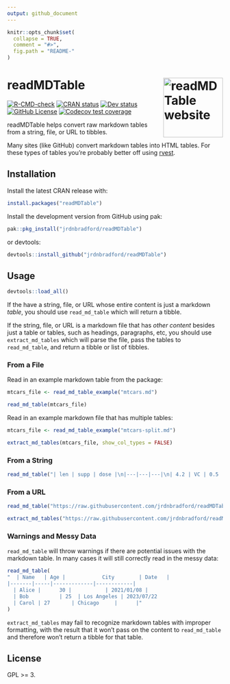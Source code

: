 ```yaml
---
output: github_document
---
```


```r
knitr::opts_chunk$set(
  collapse = TRUE,
  comment = "#>",
  fig.path = "README-"
)
```

# readMDTable <a href="https://jrdnbradford.github.io/readMDTable/"><img src="man/figures/logo.png" align="right" height="139" alt="readMDTable website" /></a>

<!-- badges: start -->
[![R-CMD-check](https://github.com/jrdnbradford/readMDTable/actions/workflows/R-CMD-check.yaml/badge.svg)](https://github.com/jrdnbradford/readMDTable/actions/workflows/R-CMD-check.yaml)
[![CRAN status](https://www.r-pkg.org/badges/version/readMDTable)](https://CRAN.R-project.org/package=readMDTable)
[![Dev status](https://img.shields.io/github/r-package/v/jrdnbradford/readMDTable/main?label=Dev%20Version&logo=github&labelColor=3e474f&logoColor=959da5)](https://github.com/jrdnbradford/readMDTable)
[![GitHub License](https://img.shields.io/github/license/jrdnbradford/readMDTable?logo=GNU&label=License)](https://www.gnu.org/licenses/gpl-3.0)
[![Codecov test coverage](https://codecov.io/gh/jrdnbradford/readMDTable/graph/badge.svg)](https://app.codecov.io/gh/jrdnbradford/readMDTable)
<!-- badges: end -->

readMDTable helps convert raw markdown tables from a string, file, or URL to tibbles. 

Many sites (like GitHub) convert markdown tables into HTML tables. For these types of tables you're probably better off using [rvest](https://rvest.tidyverse.org/).

## Installation

Install the latest CRAN release with:
```r
install.packages("readMDTable")
```

Install the development version from GitHub using pak:
```r
pak::pkg_install("jrdnbradford/readMDTable")
```

or devtools:
```r
devtools::install_github("jrdnbradford/readMDTable")
```

## Usage
```r
devtools::load_all()
```

If the have a string, file, or URL whose entire content is just a markdown *table*, you should use `read_md_table` which will return a tibble. 

If the string, file, or URL is a markdown file that has *other content* besides just a table or tables, such as headings, paragraphs, etc, you should use `extract_md_tables` which will parse the file, pass the tables to `read_md_table`, and return a tibble or list of tibbles.

### From a File
Read in an example markdown table from the package:
```r
mtcars_file <- read_md_table_example("mtcars.md")

read_md_table(mtcars_file)
```

Read in an example markdown file that has multiple tables:
```r
mtcars_file <- read_md_table_example("mtcars-split.md")

extract_md_tables(mtcars_file, show_col_types = FALSE)
```

### From a String
```r
read_md_table("| len | supp | dose |\n|---|---|---|\n| 4.2 | VC | 0.5 |")
```

### From a URL
```r
read_md_table("https://raw.githubusercontent.com/jrdnbradford/readMDTable/main/inst/extdata/iris.md")
```
```r
extract_md_tables("https://raw.githubusercontent.com/jrdnbradford/readMDTable/main/inst/extdata/ToothGrowth.md")
```

### Warnings and Messy Data
`read_md_table` will throw warnings if there are potential issues with the markdown table. In many cases it will still correctly read in the messy data:
```r
read_md_table(
"  | Name   | Age |            City        | Date   |
|-------|-----|-------------|------------|
  | Alice |      30 |           | 2021/01/08 |
  | Bob          | 25  | Los Angeles | 2023/07/22      
  | Carol | 27       | Chicago     |      |"
)
```

`extract_md_tables` may fail to recognize markdown tables with improper formatting, with the result that it won't pass on the content to `read_md_table` and therefore won't return a tibble for that table.

## License
GPL >= 3.
